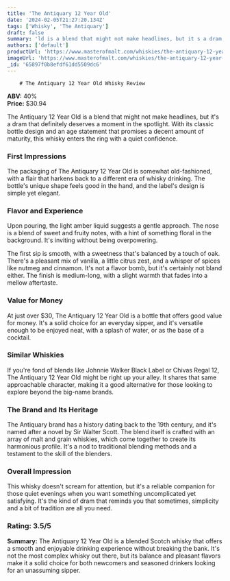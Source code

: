 ```yaml
---
title: 'The Antiquary 12 Year Old'
date: '2024-02-05T21:27:20.134Z'
tags: ['Whisky', 'The Antiquary']
draft: false
summary: 'ld is a blend that might not make headlines, but it s a dram that definitely deserves a moment in the spotlight. With its classic ...'
authors: ['default']
productUrl: 'https://www.masterofmalt.com/whiskies/the-antiquary-12-year-old-whisky/'
imageUrl: 'https://www.masterofmalt.com/whiskies/the-antiquary-12-year-old-whisky.jpg'
_id: '65897f0b8efdf61dd5509dc6'
---
```


        # The Antiquary 12 Year Old Whisky Review

**ABV:** 40%  
**Price:** $30.94

The Antiquary 12 Year Old is a blend that might not make headlines, but it's a dram that definitely deserves a moment in the spotlight. With its classic bottle design and an age statement that promises a decent amount of maturity, this whisky enters the ring with a quiet confidence.

### First Impressions

The packaging of The Antiquary 12 Year Old is somewhat old-fashioned, with a flair that harkens back to a different era of whisky drinking. The bottle's unique shape feels good in the hand, and the label's design is simple yet elegant.

### Flavor and Experience

Upon pouring, the light amber liquid suggests a gentle approach. The nose is a blend of sweet and fruity notes, with a hint of something floral in the background. It's inviting without being overpowering.

The first sip is smooth, with a sweetness that's balanced by a touch of oak. There's a pleasant mix of vanilla, a little citrus zest, and a whisper of spices like nutmeg and cinnamon. It's not a flavor bomb, but it's certainly not bland either. The finish is medium-long, with a slight warmth that fades into a mellow aftertaste.

### Value for Money

At just over $30, The Antiquary 12 Year Old is a bottle that offers good value for money. It's a solid choice for an everyday sipper, and it's versatile enough to be enjoyed neat, with a splash of water, or as the base of a cocktail.

### Similar Whiskies

If you're fond of blends like Johnnie Walker Black Label or Chivas Regal 12, The Antiquary 12 Year Old might be right up your alley. It shares that same approachable character, making it a good alternative for those looking to explore beyond the big-name brands.

### The Brand and Its Heritage

The Antiquary brand has a history dating back to the 19th century, and it's named after a novel by Sir Walter Scott. The blend itself is crafted with an array of malt and grain whiskies, which come together to create its harmonious profile. It's a nod to traditional blending methods and a testament to the skill of the blenders.

### Overall Impression

This whisky doesn't scream for attention, but it's a reliable companion for those quiet evenings when you want something uncomplicated yet satisfying. It's the kind of dram that reminds you that sometimes, simplicity and a bit of tradition are all you need.

### Rating: 3.5/5

**Summary:** The Antiquary 12 Year Old is a blended Scotch whisky that offers a smooth and enjoyable drinking experience without breaking the bank. It's not the most complex whisky out there, but its balance and pleasant flavors make it a solid choice for both newcomers and seasoned drinkers looking for an unassuming sipper.
